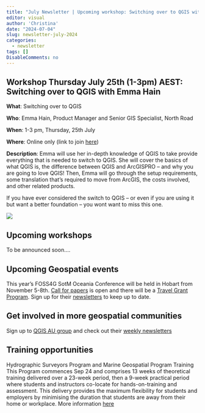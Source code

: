 ```yaml
---
title: "July Newsletter | Upcoming workshop: Switching over to QGIS with Emma Hain"
editor: visual
author: 'Christina'
date: "2024-07-04"
slug: newsletter-july-2024
categories:
  - newsletter
tags: []
DisableComments: no
---
```


## Workshop Thursday July 25th (1-3pm) AEST: Switching over to QGIS with Emma Hain

**What**: Switching over to QGIS

**Who**: Emma Hain, Product Manager and Senior GIS Specialist, North Road

**When**: 1-3 pm, Thursday, 25th July

**Where**: Online only (link to join [here](https://teams.microsoft.com/dl/launcher/launcher.html?url=%2F_%23%2Fl%2Fmeetup-join%2F19%3Ameeting_OThkNDQwZTQtMmQ2Mi00ZTQ1LWE0ZTItMTVhNzI2NjVhMmJj%40thread.v2%2F0%3Fcontext%3D%257b%2522Tid%2522%253a%25225a7cc8ab-a4dc-4f9b-bf60-66714049ad62%2522%252c%2522Oid%2522%253a%2522408eea62-4930-4adb-b5a1-d8f1bba01715%2522%257d%26anon%3Dtrue&type=meetup-join&deeplinkId=fe357eff-b1f0-4935-b6c2-83f99d0c9875&directDl=true&msLaunch=true&enableMobilePage=true&suppressPrompt=true))

**Description**: Emma will use her in-depth knowledge of QGIS to take provide everything that is needed to switch to QGIS. She will cover the basics of what QGIS is, the difference between QGIS and ArcGISPRO – and why you are going to love QGIS! Then, Emma will go through the setup requirements, some translation that’s required to move from ArcGIS, the costs involved, and other related products.

If you have ever considered the switch to QGIS – or even if you are using it but want a better foundation – you wont want to miss this one.

![](image.jpeg)

## Upcoming workshops

To be announced soon....

## Upcoming Geospatial events

This year's FOSS4G SotM Oceania Conference will be held in Hobart from November 5-8th. [Call for papers](https://2024.foss4g-oceania.org/#/call-for-papers) is open and there will be a [Travel Grant Program](https://docs.google.com/forms/d/1NNPSqYvYDGnbr7u6Fz8bDGfQ8m5m49gbCzBPAs9kORI/viewform?edit_requested=true). Sign up for their [newsletters](https://2024.foss4g-oceania.org/#/mailing-list) to keep up to date.

## Get involved in more geospatial communities

Sign up to [QGIS AU group](https://qgis-australia.org/) and check out their [weekly newsletters](https://qgis-australia.org/posts/)

## Training opportunities

Hydrographic Surveyors Program and Marine Geospatial Program Training
This Program commences Sep 24 and comprises 13 weeks of theoretical training delivered over a 23-week period, then a 9-week practical period where students and instructors co-locate for hands-on-training and assessment.
This delivery provides the maximum flexibility for students and employers by minimising the duration that students are away from their home or workplace. 
More information [here](chrome-extension://efaidnbmnnnibpcajpcglclefindmkaj/https://mcusercontent.com/26c3400f39a2a193da8d06aae/files/a94cc15e-1820-b9cd-dbe2-045f00a9ee7a/IIC_Academy_S_8B_Information_Flyer.pdf?mc_cid=99beeae696&mc_eid=cf6d478115) 
